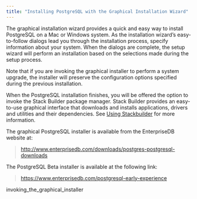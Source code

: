 ```yaml
---
title: "Installing PostgreSQL with the Graphical Installation Wizard"
---
```




The graphical installation wizard provides a quick and easy way to install PostgreSQL on a Mac or Windows system. As the installation wizard’s easy-to-follow dialogs lead you through the installation process, specify information about your system. When the dialogs are complete, the setup wizard will perform an installation based on the selections made during the setup process.

Note that if you are invoking the graphical installer to perform a system upgrade, the installer will preserve the configuration options specified during the previous installation.

When the PostgreSQL installation finishes, you will be offered the option to invoke the Stack Builder package manager. Stack Builder provides an easy-to-use graphical interface that downloads and installs applications, drivers and utilities and their dependencies. See [Using Stackbuilder](#using_stackbuilder) for more information.

The graphical PostgreSQL installer is available from the EnterpriseDB website at:

> <http://www.enterprisedb.com/downloads/postgres-postgresql-downloads>

The PostgreSQL Beta installer is available at the following link:

> <https://www.enterprisedb.com/postgresql-early-experience>

<div class="toctree" maxdepth="5">

invoking\_the\_graphical\_installer

</div>
